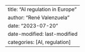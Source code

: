---
title: "AI regulation in Europe"
author: "René Valenzuela"
date: "2023-07-20"
date-modified: last-modified
categories: [AI, regulation]
---